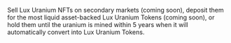 Sell Lux Uranium NFTs on secondary markets (coming soon), 
deposit them for the most liquid asset-backed Lux Uranium Tokens (coming soon), 
or hold them until the uranium is mined within 5 years when 
it will automatically convert into Lux Uranium Tokens.